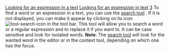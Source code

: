 [[Property:title|Looking for an expression in a text]]
[[Property:link_title|Looking for an expression in text]]
[[Property:weight|3]]
To find a word or an expression in a text, you can use the [[Search tool|search tool]] . If it is not displayed, you can make it appear by clicking on its icon  [[Image:tool-search-icon]]  in the tool bar. This tool will allow you to search a word or a regular expression and to replace it if you want to. It can be case sensitive and look for isolated words. 
'''Note''': The [[Search tool|search tool]]  will look for the wanted word in the editor or in the context tool, depending on which one has the focus. 

{{tip| '''Tip''': There are several accelerators that will make it even easier to perform a search. They are detailed in the [[Search functionality|editor help]] . }}

{{tip| '''Tip''': You can use the quicksearch to search in the current text. Press CTRL + F to get the quick search bar. }}




